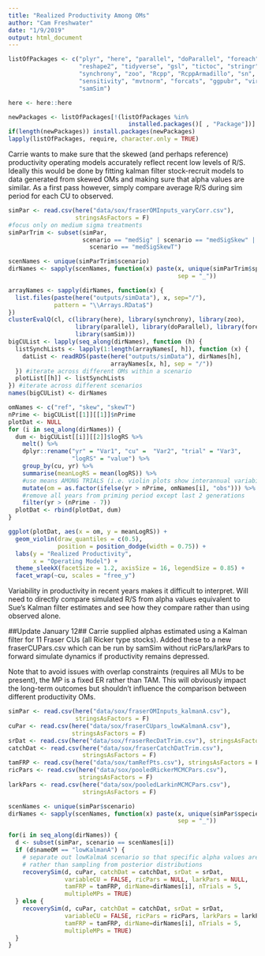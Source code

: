 ```yaml
---
title: "Realized Productivity Among OMs"
author: "Cam Freshwater"
date: "1/9/2019"
output: html_document
---
```


```r
listOfPackages <- c("plyr", "here", "parallel", "doParallel", "foreach", 
                    "reshape2", "tidyverse", "gsl", "tictoc", "stringr", 
                    "synchrony", "zoo", "Rcpp", "RcppArmadillo", "sn", 
                    "sensitivity", "mvtnorm", "forcats", "ggpubr", "viridis", 
                    "samSim")

here <- here::here

newPackages <- listOfPackages[!(listOfPackages %in% 
                                  installed.packages()[ , "Package"])]
if(length(newPackages)) install.packages(newPackages)
lapply(listOfPackages, require, character.only = TRUE)
```

Carrie wants to make sure that the skewed (and perhaps reference) productivity operating models accurately reflect recent low levels of R/S. Ideally this would  be done by fitting kalman filter stock-recruit models to data generated from skewed OMs and making sure that alpha values are similar. As a first pass however, simply compare average R/S during sim period for each CU to observed.

```r
simPar <- read.csv(here("data/sox/fraserOMInputs_varyCorr.csv"), 
                   stringsAsFactors = F)
#focus only on medium sigma treatments
simParTrim <- subset(simPar,
                     scenario == "medSig" | scenario == "medSigSkew" | 
                       scenario == "medSigSkewT")

scenNames <- unique(simParTrim$scenario)
dirNames <- sapply(scenNames, function(x) paste(x, unique(simParTrim$species),
                                                sep = "_"))

arrayNames <- sapply(dirNames, function(x) {
  list.files(paste(here("outputs/simData"), x, sep="/"), 
             pattern = "\\Arrays.RData$")
})
clusterEvalQ(cl, c(library(here), library(synchrony), library(zoo),
                   library(parallel), library(doParallel), library(foreach),
                   library(samSim)))
bigCUList <- lapply(seq_along(dirNames), function (h) {
  listSynchLists <- lapply(1:length(arrayNames[, h]), function (x) {
    datList <- readRDS(paste(here("outputs/simData"), dirNames[h],
                             arrayNames[x, h], sep = "/"))
  }) #iterate across different OMs within a scenario
  plotList[[h]] <- listSynchLists
}) #iterate across different scenarios
names(bigCUList) <- dirNames

```

```r
omNames <- c("ref", "skew", "skewT")
nPrime <- bigCUList[[1]][[1]]$nPrime
plotDat <- NULL
for (i in seq_along(dirNames)) {
  dum <- bigCUList[[i]][[2]]$logRS %>% 
    melt() %>% 
    dplyr::rename("yr" = "Var1", "cu" =  "Var2", "trial" = "Var3", 
                  "logRS" = "value") %>% 
    group_by(cu, yr) %>% 
    summarise(meanLogRS = mean(logRS)) %>% 
    #use means AMONG TRIALS (i.e. violin plots show interannual variability)
    mutate(om = as.factor(ifelse(yr > nPrime, omNames[i], "obs"))) %>% 
    #remove all years from priming period except last 2 generations
    filter(yr > (nPrime - 7))
  plotDat <- rbind(plotDat, dum)
}  

ggplot(plotDat, aes(x = om, y = meanLogRS)) +
  geom_violin(draw_quantiles = c(0.5), 
              position = position_dodge(width = 0.75)) +
  labs(y = "Realized Productivity",
       x = "Operating Model") +
  theme_sleekX(facetSize = 1.2, axisSize = 16, legendSize = 0.85) +
  facet_wrap(~cu, scales = "free_y")

```

Variability in productivity in recent years makes it difficult to interpret. Will need to directly compare simulated R/S from alpha values equivalent to Sue's Kalman filter estimates and see how they compare rather than using observed alone. 

##Update January 12##
Carrie supplied alphas estimated using a Kalman filter for 11 Fraser CUs (all Ricker type stocks). Added these to a new fraserCUPars.csv which can be run by samSim without ricPars/larkPars to forward simulate dynamics if productivity remains depressed.

Note that to avoid issues with overlap constraints (requires all MUs to be present), the MP is a fixed ER rather than TAM. This will obviously impact the long-term outcomes but shouldn't influence the comparison between different productivity OMs.

```r
simPar <- read.csv(here("data/sox/fraserOMInputs_kalmanA.csv"), 
                   stringsAsFactors = F)
cuPar <- read.csv(here("data/sox/fraserCUpars_lowKalmanA.csv"), 
                  stringsAsFactors = F)
srDat <- read.csv(here("data/sox/fraserRecDatTrim.csv"), stringsAsFactors = F)
catchDat <- read.csv(here("data/sox/fraserCatchDatTrim.csv"), 
                     stringsAsFactors = F)
tamFRP <- read.csv(here("data/sox/tamRefPts.csv"), stringsAsFactors = F)
ricPars <- read.csv(here("data/sox/pooledRickerMCMCPars.csv"), 
                    stringsAsFactors = F)
larkPars <- read.csv(here("data/sox/pooledLarkinMCMCPars.csv"), 
                     stringsAsFactors = F)

scenNames <- unique(simPar$scenario)
dirNames <- sapply(scenNames, function(x) paste(x, unique(simPar$species),
                                                sep = "_"))

for(i in seq_along(dirNames)) {
  d <- subset(simPar, scenario == scenNames[i])
  if (d$nameOM == "lowKalmanA") {
    # separate out lowKalmaA scenario so that specific alpha values are passed 
    # rather than sampling from posterior distributions
    recoverySim(d, cuPar, catchDat = catchDat, srDat = srDat, 
                variableCU = FALSE, ricPars = NULL, larkPars = NULL, 
                tamFRP = tamFRP, dirName=dirNames[i], nTrials = 5,
                multipleMPs = TRUE)
  } else {
    recoverySim(d, cuPar, catchDat = catchDat, srDat = srDat, 
                variableCU = FALSE, ricPars = ricPars, larkPars = larkPars, 
                tamFRP = tamFRP, dirName=dirNames[i], nTrials = 5,
                multipleMPs = TRUE)
  }
}
```

